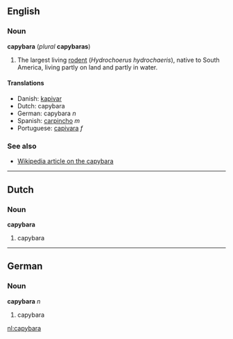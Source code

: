 ==English==
===Noun===
'''capybara''' (''plural'' '''capybaras''')

#The largest living [[rodent]] (''Hydrochoerus hydrochaeris''), native to South America, living partly on land and partly in water.

====Translations====
*Danish: [[kapivar]]
*Dutch: capybara
*German: capybara ''n''
*Spanish: [[carpincho]] ''m''
*Portuguese: [[capivara]] ''f''

===See also===
*[[w:Capybara|Wikipedia article on the capybara]]

----
==Dutch==
===Noun===
'''capybara'''

#capybara

----
==German==
===Noun===
'''capybara''' ''n''

#capybara

[[nl:capybara]]